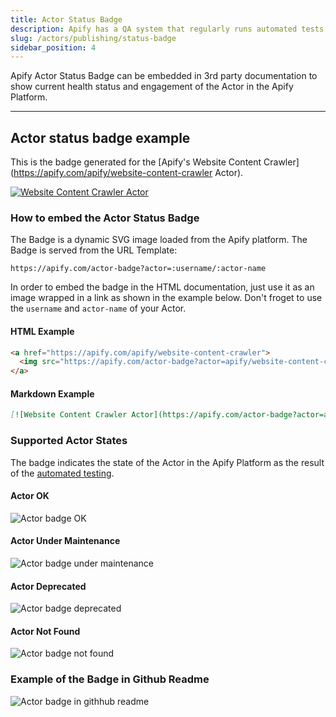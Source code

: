 ```yaml
---
title: Actor Status Badge
description: Apify has a QA system that regularly runs automated tests to ensure that all Actors in the store are functional.
slug: /actors/publishing/status-badge
sidebar_position: 4
---
```


Apify Actor Status Badge can be embedded in 3rd party documentation to show current health status and engagement of the Actor in the Apify Platform.

---

## Actor status badge example

This is the badge generated for the [Apify's Website Content Crawler](https://apify.com/apify/website-content-crawler Actor).

[![Website Content Crawler Actor](https://apify.com/actor-badge?actor=apify/website-content-crawler)](https://apify.com/apify/website-content-crawler)


### How to embed the Actor Status Badge

The Badge is a dynamic SVG image loaded from the Apify platform. The Badge is served from the URL Template:

```text
https://apify.com/actor-badge?actor=:username/:actor-name
```

In order to embed the badge in the HTML documentation, just use it as an image wrapped in a link as shown in the example below. Don't froget to use the `username` and `actor-name` of your Actor.

#### HTML Example

```html
<a href="https://apify.com/apify/website-content-crawler">
  <img src="https://apify.com/actor-badge?actor=apify/website-content-crawler">
</a>
```

#### Markdown Example

```markdown
[![Website Content Crawler Actor](https://apify.com/actor-badge?actor=apify/website-content-crawler\)](https://apify.com/apify/website-content-crawler)
```

### Supported Actor States

The badge indicates the state of the Actor in the Apify Platform as the result of the [automated testing](../development/automated_tests.md).

#### Actor OK

![Actor badge OK](./images/actor-badge/ok.svg)

#### Actor Under Maintenance

![Actor badge under maintenance](./images/actor-badge/under-maintenance.svg)

#### Actor Deprecated

![Actor badge deprecated](./images/actor-badge/deprecated.svg)

#### Actor Not Found

![Actor badge not found](./images/actor-badge/not-found.svg)

### Example of the Badge in Github Readme

![Actor badge in githhub readme](images/github-badge-screenshot.png)

